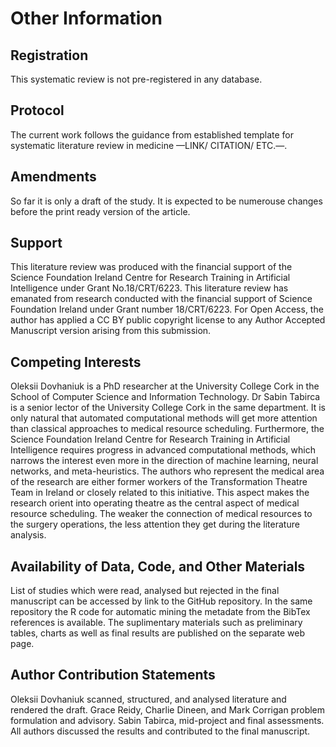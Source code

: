 # Other Information

## Registration
    
This systematic review is not pre-registered in any database.


## Protocol

The current work follows the guidance from established template for systematic literature review in medicine ---LINK/ CITATION/ ETC.---.


## Amendments

So far it is only a draft of the study. It is expected to be numerouse changes before the print ready version of the article.


## Support

This literature review was produced with the financial support of the Science Foundation Ireland Centre for Research Training in Artificial Intelligence under Grant No.18/CRT/6223. This literature review has emanated from research conducted with the financial support of Science Foundation Ireland under Grant number 18/CRT/6223. For Open Access, the author has applied a CC BY public copyright license to any Author Accepted Manuscript version arising from this submission.


## Competing Interests

Oleksii Dovhaniuk is a PhD researcher at the University College Cork in the School of Computer Science and Information Technology. Dr Sabin Tabirca is a senior lector of the University College Cork in the same department. It is only natural that automated computational methods will get more attention than classical approaches to medical resource scheduling. Furthermore, the Science Foundation Ireland Centre for Research Training in Artificial Intelligence requires progress in advanced computational methods, which narrows the interest even more in the direction of machine learning, neural networks, and meta-heuristics. The authors who represent the medical area of the research are either former workers of the Transformation Theatre Team in Ireland or closely related to this initiative. This aspect makes the research orient into operating theatre as the central aspect of medical resource scheduling. The weaker the connection of medical resources to the surgery operations, the less attention they get during the literature analysis.


## Availability of Data, Code, and Other Materials

List of studies which were read, analysed but rejected in the final manuscript can be accessed by link to the GitHub repository. In the same repository the R code for automatic mining the metadate from the BibTex references is available. The suplimentary materials such as preliminary tables, charts as well as final results are published on the separate web page.


## Author Contribution Statements

Oleksii Dovhaniuk scanned, structured, and analysed literature and rendered the draft. Grace Reidy, Charlie Dineen, and Mark Corrigan problem formulation and advisory. Sabin Tabirca, mid-project and final assessments. All authors discussed the results and contributed to the final manuscript.